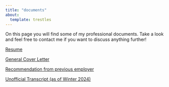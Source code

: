 ```yaml
---
title: "documents"
about: 
  template: trestles
---
```


On this page you will find some of my professional documents. Take a look and feel free to contact me if you want to discuss anything further!

[Resume](pdf/resumees193ds.pdf)

[General Cover Letter](pdf/General_Cover_Letter_ES193ds.pdf)

[Recommendation from previous employer](pdf/Letter-of-rec-es193ds.pdf)

[Unofficial Transcript (as of Winter 2024)](pdf/Unofficial-Transcript-es193ds.pdf)






